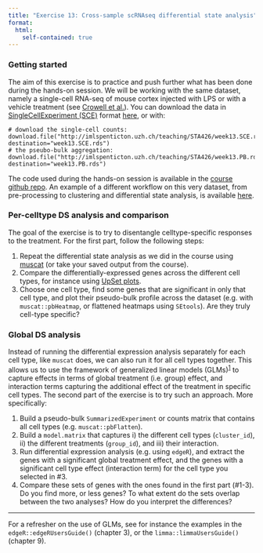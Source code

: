 ```yaml
---
title: "Exercise 13: Cross-sample scRNAseq differential state analysis"
format:
  html:
    self-contained: true
---
```



### Getting started

The aim of this exercise is to practice and push further what has been done during the hands-on session. We will be working with the same dataset, namely a single-cell RNA-seq of mouse cortex injected with LPS or with a vehicle treatment (see [Crowell et al.](https://www.nature.com/articles/s41467-020-19894-4)). You can download the data in [SingleCellExperiment (SCE)](https://bioconductor.org/packages/release/bioc/vignettes/SingleCellExperiment/inst/doc/intro.html) format [here](http://imlspenticton.uzh.ch/teaching/STA426/), or with:

```
# download the single-cell counts:
download.file("http://imlspenticton.uzh.ch/teaching/STA426/week13.SCE.rds", destination="week13.SCE.rds")
# the pseubo-bulk aggregation:
download.file("http://imlspenticton.uzh.ch/teaching/STA426/week13.PB.rds", destination="week13.PB.rds")
```

The code used during the hands-on session is available in the [course github repo](https://github.com/sta426hs2022/material/tree/main/week13-12dec2022). An example of a different workflow on this very dataset, from pre-processing to clustering and differential state analysis, is available [here](http://htmlpreview.github.io/?https://github.com/HelenaLC/BC2_2019-workshop_multi-scRNA-seq/blob/master/LPS/docs/index.html).

### Per-celltype DS analysis and comparison

The goal of the exercise is to try to disentangle celltype-specific responses to the treatment. For the first part, follow the following steps:

1. Repeat the differential state analysis as we did in the course using [muscat](https://bioconductor.org/packages/release/bioc/html/muscat.html) (or take your saved output from the course).
2. Compare the differentially-expressed genes across the different cell types, for instance using [UpSet plots](https://cran.r-project.org/web/packages/UpSetR/index.html).
3. Choose one cell type, find some genes that are significant in only that cell type, and plot their pseudo-bulk profile across the dataset (e.g. with `muscat::pbHeatmap`, or flattened heatmaps using `SEtools`). Are they truly cell-type specific?

### Global DS analysis

Instead of running the differential expression analysis separately for each cell type, like `muscat` does, we can also run it for all cell types together. This allows us to use the framework of generalized linear models (GLMs)<sup>[1](#f1)</sup> to capture effects in terms of global treatment (i.e. group) effect, and interaction terms capturing the additional effect of the treatment in specific cell types. The second part of the exercise is to try such an approach. More specifically:

1. Build a pseudo-bulk `SummarizedExperiment` or counts matrix that contains all cell types (e.g. `muscat::pbFlatten`).
2. Build a `model.matrix` that captures i) the different cell types (`cluster_id`), ii) the different treatments (`group_id`), and iii) their interaction.
3. Run differential expression analysis (e.g. using `edgeR`), and extract the genes with a significant global treatment effect, and the genes with a significant cell type effect (interaction term) for the cell type you selected in #3.
4. Compare these sets of genes with the ones found in the first part (#1-3). Do you find more, or less genes? To what extent do the sets overlap between the two analyses? How do you interpret the differences?

***

For a refresher on the use of GLMs, see for instance the examples in the `edgeR::edgeRUsersGuide()` (chapter 3), or the `limma::limmaUsersGuide()` (chapter 9).
